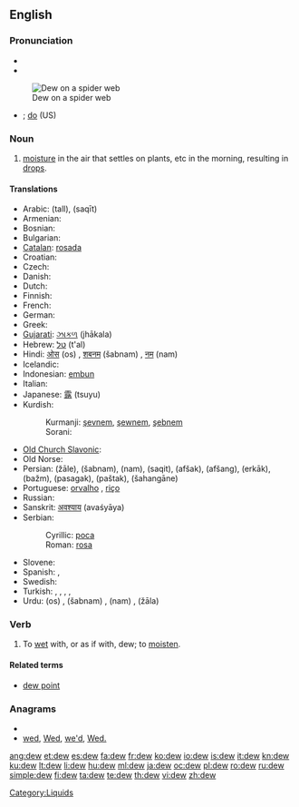 ==English==
{{wikipedia}}

===Pronunciation===
* {{IPA|/djuː/}}
* {{audio|en-us-dew.ogg|Audio (US)}}
[[Image:Dew on spider web Luc Viatour.jpg|thumb|right|Dew on a spider web]]
* {{homophones|due}}; [[do]] (US)

===Noun===
{{en-noun}}

# [[moisture]] in the air that settles on plants, etc in the morning, resulting in [[drop]]s.

====Translations====
{{trans-top|moisture in the air that settles on plants, etc}}
* Arabic: {{Arab|[[طل|طَلّ]]}} (tall), {{Arab|[[سقيط|سَقيط]]}} (saqīt)
* Armenian: {{t-|hy|ցող|tr=c’oġ}}
* Bosnian: {{t-|bs|rosa|f}}
* Bulgarian: {{t|bg|роса|f|sc=Cyrl}}
* [[Catalan]]: [[rosada]]
* Croatian: {{t-|hr|rosa|f}}
* Czech: {{t-|cs|rosa|f}}
* Danish: {{t+|da|dug|c}}
* Dutch: {{t+|nl|dauw|m}}
* Finnish: {{t+|fi|kaste}}
* French: {{t+|fr|rosée|f}}
* German: {{t+|de|Tau|m}}
* Greek: {{t+|el|πάχνη|f}}
* [[Gujarati]]: [[ઝાકળ]] (jhākala) {{f}}
* Hebrew: [[טל]] (t'al) {{m}}
* Hindi: [[ओस]] (os) {{f}}, [[शबनम]] (šabnam) {{f}}, [[नम]] (nam) {{f}}
* Icelandic: {{t+|is|dögg|f}}
* Indonesian: [[embun]]
* Italian: {{t-|it|rugiada}}
* Japanese: [[露]] (tsuyu)
* Kurdish:
*: Kurmanji: [[şevnem]], [[şewnem]], [[şebnem]]
*: Sorani: {{t|ku|شه‌ونم|tr=|sc=ku-Arab}}
{{trans-mid}}
* [[Old Church Slavonic]]: {{tø|cu|роса|f|tr=rosa|sc=Cyrs}}
* Old Norse: {{tø|non|dǫgg|f}}
* Persian: {{fa-Arab|[[ژاله]]}} (žāle), {{fa-Arab|[[شبنم]]}} (šabnam), {{fa-Arab|[[نم]]}} (nam), {{fa-Arab|[[سقیط]]}} (saqit), {{fa-Arab|[[افشک]]}} (afšak), {{fa-Arab|[[افشنگ]]}} (afšang), {{fa-Arab|[[ارکاک]]}} (erkāk), {{fa-Arab|[[بژم]]}} (bažm), {{fa-Arab|[[پسگک]]}} (pasagak), {{fa-Arab|[[پشتک]]}} (paštak), {{fa-Arab|[[شهنگانه]]}} (šahangāne)
* Portuguese: [[orvalho]] {{m}}, [[riço]] {{m}}
* Russian: {{t+|ru|роса|f|tr=rosá}}
* Sanskrit: [[अवश्याय]] (avaśyāya)
* Serbian:
*: Cyrillic: [[роса#Serbian|роса]] {{f}}
*: Roman: [[rosa#Serbian|rosa]] {{f}}
* Slovene: {{t+|sl|rosa|f}}
* Spanish: {{t+|es|rocío}}, {{t+|es|sereno|m}}
* Swedish: {{t+|sv|dagg|c}}
* Turkish: {{t+|tr|şebnem}}, {{t+|tr|çiy}}, {{t+|tr|çiğ}}, {{t+|tr|kırağı}}, {{t+|tr|jale}}
* Urdu: {{ur-Arab|[[اوس]]}} (os) {{f}}, {{ur-Arab|[[شبنم]]}} (šabnam) {{f}}, {{ur-Arab|[[نم]]}} (nam) {{f}}, {{ur-Arab|[[ژالہ]]}} (žāla) {{m}}
{{trans-bottom}}

===Verb===
{{en-verb}}

# To [[wet]] with, or as if with, dew; to [[moisten]].

====Related terms====
* [[dew point]]

===Anagrams===
* {{alphagram|dew}}
* [[wed#English|wed]], [[Wed#English|Wed]], [[we'd#English|we'd]], [[Wed.#English|Wed.]]

[[Category:Liquids]]

[[ang:dew]]
[[et:dew]]
[[es:dew]]
[[fa:dew]]
[[fr:dew]]
[[ko:dew]]
[[io:dew]]
[[is:dew]]
[[it:dew]]
[[kn:dew]]
[[ku:dew]]
[[lt:dew]]
[[li:dew]]
[[hu:dew]]
[[ml:dew]]
[[ja:dew]]
[[oc:dew]]
[[pl:dew]]
[[ro:dew]]
[[ru:dew]]
[[simple:dew]]
[[fi:dew]]
[[ta:dew]]
[[te:dew]]
[[th:dew]]
[[vi:dew]]
[[zh:dew]]